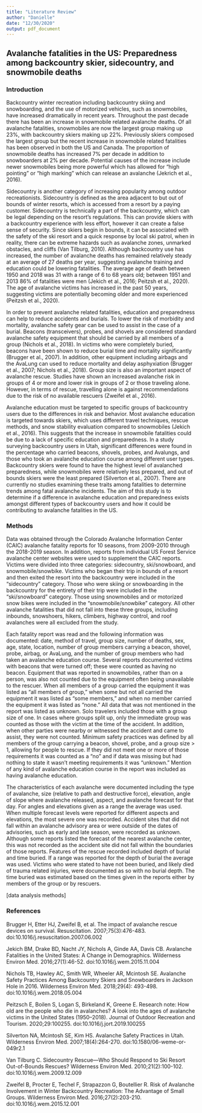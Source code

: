 ```yaml
---
title: "Literature Review"
author: "Danielle"
date: "12/30/2020"
output: pdf_document
---
```


## Avalanche fatalities in the US: Preparedness among backcountry skier, sidecountry, and snowmobile deaths 

### Introduction

Backcountry winter recreation including backcountry skiing and snowboarding, and the use of motorized vehicles, such as snowmobiles, have increased dramatically in recent years. Throughout the past decade there has been an increase in snowmobile related avalanche deaths. Of all avalanche fatalities, snowmobiles are now the largest group making up 23%, with backcountry skiers making up 22%. Previously skiers composed the largest group but the recent increase in snowmobile related fatalities has been observed in both the US and Canada. The proportion of snowmobile deaths has increased 7% per decade in addition to snowboarders at 2% per decade. Potential causes of the increase include newer snowmobiles being more powerful which has allowed for “high pointing” or “high marking” which can release an avalanche (Jekrich et al., 2016).

Sidecountry is another category of increasing popularity among outdoor recreationists. Sidecountry is defined as the area adjacent to but out of bounds of winter resorts, which is accessed from a resort by a paying customer. Sidecountry is technically a part of the backcountry, which can be legal depending on the resort’s regulations. This can provide skiers with a backcountry experience with less effort, however it can create a false sense of security. Since skiers begin in bounds, it can be associated with the safety of the ski resort and a quick response by local ski patrol, when in reality, there can be extreme hazards such as avalanche zones, unmarked obstacles, and cliffs (Van Tilburg, 2010).
Although backcountry use has increased, the number of avalanche deaths has remained relatively steady at an average of 27 deaths per year, suggesting avalanche training and education could be lowering fatalities. The average age of death between 1950 and 2018 was 31 with a range of 6 to 68 years old; between 1951 and 2013 86% of fatalities were men (Jekich et al., 2016; Peitzsh et al., 2020). The age of avalanche victims has increased in the past 50 years, suggesting victims are potentially becoming older and more experienced (Peitzsh et al., 2020).


In order to prevent avalanche related fatalities, education and preparedness can help to reduce accidents and burials. To lower the risk of morbidity and mortality, avalanche safety gear can be used to assist in the case of a burial. Beacons (transceivers), probes, and shovels are considered standard avalanche safety equipment that should be carried by all members of a group (Nichols et al., 2018). In victims who were completely buried, beacons have been shown to reduce burial time and mortality significantly (Brugger et al., 2007). In addition, other equipment including airbags and the AvaLung can used to reduce mortality and delay asphyxiation (Brugger et al., 2007; Nichols et al., 2018). Group size is also an important aspect of avalanche rescue. Studies have shown an increased avalanche risk in groups of 4 or more and lower risk in groups of 2 or those traveling alone. However, in terms of rescue, travelling alone is against recommendations due to the risk of no available rescuers (Zweifel et al., 2016). 


Avalanche education must be targeted to specific groups of backcountry users due to the differences in risk and behavior. Most avalanche education is targeted towards skiers, which uses different travel techniques, rescue methods, and snow stability evaluation compared to snowmobiles (Jekich et al., 2016). This suggests that the increase in snowmobile fatalities could be due to a lack of specific education and preparedness. 
In a study surveying backcountry users in Utah, significant differences were found in the percentage who carried beacons, shovels, probes, and Avalungs, and those who took an avalanche education course among different user types. Backcountry skiers were found to have the highest level of avalanched preparedness, while snowmobiles were relatively less prepared, and out of bounds skiers were the least prepared (Silverton et al., 2007). There are currently no studies examining these traits among fatalities to determine trends among fatal avalanche incidents. The aim of this study is to determine if a difference in avalanche education and preparedness exists amongst different types of backcountry users and how it could be contributing to avalanche fatalities in the US. 

### Methods

Data was obtained through the Colorado Avalanche Information Center (CAIC) avalanche fatality reports for 10 seasons, from 2009-2010 through the 2018-2019 season. In addition, reports from individual US Forest Service avalanche center websites were used to supplement the CAIC reports. Victims were divided into three categories: sidecountry, ski/snowboard, and snowmobile/snowbike. Victims who began their trip in bounds of a resort and then exited the resort into the backcountry were included in the “sidecountry” category. Those who were skiing or snowboarding in the backcountry for the entirety of their trip were included in the “ski/snowboard” category. Those using snowmobiles and or motorized snow bikes were included in the “snowmobile/snowbike” category. All other avalanche fatalities that did not fall into these three groups, including inbounds, snowshoers, hikers, climbers, highway control, and roof avalanches were all excluded from the study. 

Each fatality report was read and the following information was documented: date, method of travel, group size, number of deaths, sex, age, state, location, number of group members carrying a beacon, shovel, probe, airbag, or AvaLung, and the number of group members who had taken an avalanche education course. Several reports documented victims with beacons that were turned off; these were counted as having no beacon. Equipment that was reported in snowmobiles, rather than on a person, was also not counted due to the equipment often being unavailable to the rescuer. When all members of a group carried the equipment it was listed as “all members of group,” when some but not all carried the equipment it was listed as “some members,” and when no member carried the equipment it was listed as “none.” All data that was not mentioned in the report was listed as unknown. Solo travelers included those with a group size of one. In cases where groups split up, only the immediate group was counted as those with the victim at the time of the accident. In addition, when other parties were nearby or witnessed the accident and came to assist, they were not counted. Minimum safety practices was defined by all members of the group carrying a beacon, shovel, probe, and a group size > 1, allowing for people to rescue. If they did not meet one or more of those requirements it was counted as a “no” and if data was missing but had nothing to state it wasn’t meeting requirements it was “unknown.” Mention of any kind of avalanche education course in the report was included as having avalanche education. 

The characteristics of each avalanche were documented including the type of avalanche, size (relative to path and destructive force), elevation, angle of slope where avalanche released, aspect, and avalanche forecast for that day. For angles and elevations given as a range the average was used. When multiple forecast levels were reported for different aspects and elevations, the most severe one was recorded. Accident sites that did not fall within an avalanche advisory area or were outside of the dates of advisories, such as early and late season, were recorded as unknown. Although some reports listed the forecast of the nearest avalanche center, this was not recorded as the accident site did not fall within the boundaries of those reports. Features of the rescue recorded included depth of burial and time buried. If a range was reported for the depth of burial the average was used. Victims who were stated to have not been buried, and likely died of trauma related injuries, were documented as so with no burial depth. The time buried was estimated based on the times given in the reports either by members of the group or by rescuers. 

[data analysis methods]

### References

Brugger H, Etter HJ, Zweifel B, et al. The impact of avalanche rescue devices on survival. Resuscitation. 2007;75(3):476-483. doi:10.1016/j.resuscitation.2007.06.002

Jekich BM, Drake BD, Nacht JY, Nichols A, Ginde AA, Davis CB. Avalanche Fatalities in the United States: A Change in Demographics. Wilderness Environ Med. 2016;27(1):46-52. doi:10.1016/j.wem.2015.11.004

Nichols TB, Hawley AC, Smith WR, Wheeler AR, Mcintosh SE. Avalanche Safety Practices Among Backcountry Skiers and Snowboarders in Jackson Hole in 2016. Wilderness Environ Med. 2018;29(4): 493-498. doi:10.1016/j.wem.2018.05.004

Peitzsch E, Boilen S, Logan S, Birkeland K, Greene E. Research note: How old are the people who die in avalanches? A look into the ages of avalanche victims in the United States (1950–2018). Journal of Outdoor Recreation and Tourism. 2020;29:100255. doi:10.1016/j.jort.2019.100255

Silverton NA, Mcintosh SE, Kim HS. Avalanche Safety Practices in Utah. Wilderness Environ Med. 2007;18(4):264-270. doi:10.1580/06-weme-or-049r2.1

Van Tilburg C. Sidecountry Rescue—Who Should Respond to Ski Resort Out-of-Bounds Rescues? Wilderness Environ Med. 2010;21(2):100-102. doi:10.1016/j.wem.2009.12.009

Zweifel B, Procter E, Techel F, Strapazzon G, Boutellier R. Risk of Avalanche Involvement in Winter Backcountry Recreation: The Advantage of Small Groups. Wilderness Environ Med. 2016;27(2):203-210. doi:10.1016/j.wem.2015.12.001


